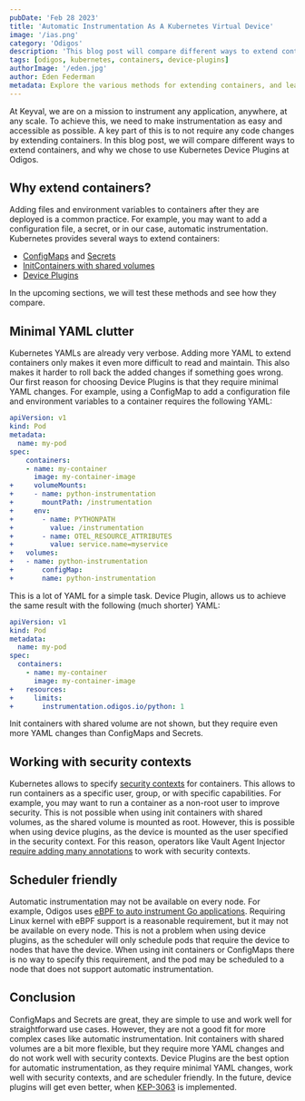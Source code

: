 ```yaml
---
pubDate: 'Feb 28 2023'
title: 'Automatic Instrumentation As A Kubernetes Virtual Device'
image: '/ias.png'
category: 'Odigos'
description: 'This blog post will compare different ways to extend containers, and why Odigos use Kubernetes Device Plugins to extend containers.'
tags: [odigos, kubernetes, containers, device-plugins]
authorImage: '/eden.jpg'
author: Eden Federman
metadata: Explore the various methods for extending containers, and learn why Odigos opts for Kubernetes Device Plugins to enhance container functionality.
---
```


At Keyval, we are on a mission to instrument any application, anywhere, at any scale. To achieve this, we need to make instrumentation as easy and accessible as possible. A key part of this is to not require any code changes by extending containers. In this blog post, we will compare different ways to extend containers, and why we chose to use Kubernetes Device Plugins at Odigos.

## Why extend containers?

Adding files and environment variables to containers after they are deployed is a common practice. For example, you may want to add a configuration file, a secret, or in our case, automatic instrumentation.
Kubernetes provides several ways to extend containers:

- [ConfigMaps](https://kubernetes.io/docs/concepts/configuration/configmap/) and [Secrets](https://kubernetes.io/docs/concepts/configuration/secret/)
- [InitContainers with shared volumes](https://kubernetes.io/docs/tasks/configure-pod-container/configure-pod-initialization/)
- [Device Plugins](https://kubernetes.io/docs/concepts/extend-kubernetes/compute-storage-net/device-plugins/)

In the upcoming sections, we will test these methods and see how they compare.

## Minimal YAML clutter

Kubernetes YAMLs are already very verbose. Adding more YAML to extend containers only makes it even more difficult to read and maintain. This also makes it harder to roll back the added changes if something goes wrong. Our first reason for choosing Device Plugins is that they require minimal YAML changes. For example, using a ConfigMap to add a configuration file and environment variables to a container requires the following YAML:

```yaml
apiVersion: v1
kind: Pod
metadata:
  name: my-pod
spec:
    containers:
    - name: my-container
      image: my-container-image
+     volumeMounts:
+     - name: python-instrumentation
+       mountPath: /instrumentation
+     env:
+       - name: PYTHONPATH
+         value: /instrumentation
+       - name: OTEL_RESOURCE_ATTRIBUTES
+         value: service.name=myservice
+   volumes:
+   - name: python-instrumentation
+       configMap:
+       name: python-instrumentation
```

This is a lot of YAML for a simple task. Device Plugin, allows us to achieve the same result with the following (much shorter) YAML:

```yaml
apiVersion: v1
kind: Pod
metadata:
  name: my-pod
spec:
  containers:
    - name: my-container
      image: my-container-image
+   resources:
+     limits:
+       instrumentation.odigos.io/python: 1
```

Init containers with shared volume are not shown, but they require even more YAML changes than ConfigMaps and Secrets.

## Working with security contexts

Kubernetes allows to specify [security contexts](https://kubernetes.io/docs/tasks/configure-pod-container/security-context/) for containers. This allows to run containers as a specific user, group, or with specific capabilities. For example, you may want to run a container as a non-root user to improve security. This is not possible when using init containers with shared volumes, as the shared volume is mounted as root. However, this is possible when using device plugins, as the device is mounted as the user specified in the security context. For this reason, operators like Vault Agent Injector [require adding many annotations](https://developer.hashicorp.com/vault/docs/platform/k8s/injector/annotations#vault-hashicorp-com-agent-run-as-user) to work with security contexts.

## Scheduler friendly

Automatic instrumentation may not be available on every node. For example, Odigos uses [eBPF to auto instrument Go applications](/effortless-tracing-for-go). Requiring Linux kernel with eBPF support is a reasonable requirement, but it may not be available on every node. This is not a problem when using device plugins, as the scheduler will only schedule pods that require the device to nodes that have the device. When using init containers or ConfigMaps there is no way to specify this requirement, and the pod may be scheduled to a node that does not support automatic instrumentation.

## Conclusion

ConfigMaps and Secrets are great, they are simple to use and work well for straightforward use cases. However, they are not a good fit for more complex cases like automatic instrumentation. Init containers with shared volumes are a bit more flexible, but they require more YAML changes and do not work well with security contexts. Device Plugins are the best option for automatic instrumentation, as they require minimal YAML changes, work well with security contexts, and are scheduler friendly.
In the future, device plugins will get even better, when [KEP-3063](https://github.com/kubernetes/enhancements/tree/master/keps/sig-node/3063-dynamic-resource-allocation) is implemented.
